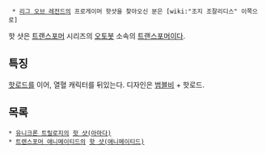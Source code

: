   * [[리그 오브 레전드]]의 프로게이머 핫샷을 찾아오신 분은 [wiki:"조지 조잘리디스" 이쪽으로]

핫 샷은 [[트랜스포머]] 시리즈의 [[오토봇]] 소속의 [[트랜스포머]]이다.

== 특징 ==
[[핫로드]]를 이어, 열혈 캐릭터를 뒤있는다. 디자인은 [[범블비]] + 핫로드.

== 목록 ==
 * [[유니크론 트릴로지]]의 [[핫 샷(아마다)]]
 * [[트랜스포머 애니메이티드]]의 [[핫 샷(애니메이티드)]]
